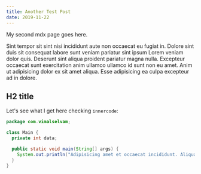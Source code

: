```yaml
---
title: Another Test Post
date: 2019-11-22
---
```


My second mdx page goes here.

Sint tempor sit sint nisi incididunt aute non occaecat eu fugiat in. Dolore sint duis sit consequat labore sunt veniam pariatur sint ipsum Lorem veniam dolor quis. Deserunt sint aliqua proident pariatur magna nulla. Excepteur occaecat sunt exercitation anim ullamco ullamco id sunt non eu amet. Anim ut adipisicing dolor ex sit amet aliqua. Esse adipisicing ea culpa excepteur ad in dolore.

## H2 title

Let's see what I get here checking `innercode`:

```java
package com.vimalselvam;

class Main {
  private int data;

  public static void main(String[] args) {
    System.out.println("Adipisicing amet et occaecat incididunt. Aliqua ea sunt excepteur adipisicing commodo eu cillum proident. Sit cillum elit ipsum ullamco esse est cupidatat eiusmod aliquip labore. Cupidatat officia non nisi ipsum do sunt. Aliquip tempor duis veniam adipisicing mollit elit adipisicing eiusmod enim non. Cupidatat aliquip adipisicing reprehenderit aute proident aliqua nostrud. Non sunt in id sint mollit commodo exercitation id commodo veniam aute culpa quis.")
  }
}
```
